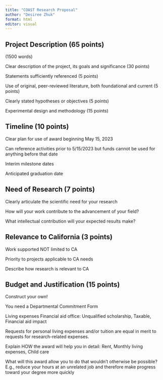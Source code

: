 ```yaml
---
title: "COAST Research Proposal"
author: "Desiree Zhuk"
format: html
editor: visual
---
```


## Project Description (65 points)

(1500 words)

Clear description of the project, its goals and significance (30 points)

Statements sufficiently referenced (5 points)

Use of original, peer-reviewed literature, both foundational and current (5 points)

Clearly stated hypotheses or objectives (5 points)

Experimental design and methodology (15 points)

## Timeline (10 points)

Clear plan for use of award beginning May 15, 2023

Can reference activities prior to 5/15/2023 but funds cannot be used for anything before that date

Interim milestone dates

Anticipated graduation date

## Need of Research (7 points)

Clearly articulate the scientific need for your research

How will your work contribute to the advancement of your field?

What intellectual contribution will your expected results make?

## Relevance to California (3 points)

Work supported NOT limited to CA

Priority to projects applicable to CA needs

Describe how research is relevant to CA

## Budget and Justification (15 points)

Construct your own!

You need a Departmental Commitment Form

Living expenses Financial aid office: Unqualified scholarship, Taxable, Financial aid impact

Requests for personal living expenses and/or tuition are
equal in merit to requests for research-related expenses.

Explain HOW the award will help you in detail: Rent, Monthly living expenses, Child care

What will this award allow you to do that wouldn't otherwise be possible? E.g., reduce your hours at an unrelated job and therefore make progress toward your degree more quickly
